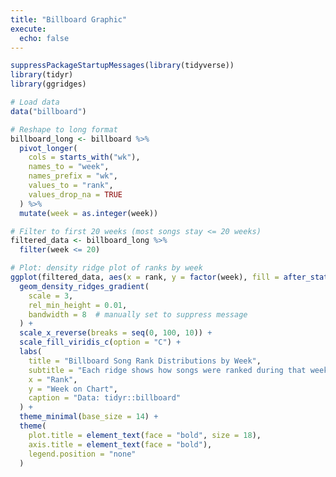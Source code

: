 ```yaml
---
title: "Billboard Graphic"
execute:
  echo: false
---
```


```r
suppressPackageStartupMessages(library(tidyverse))
library(tidyr)
library(ggridges)
```

```r
# Load data
data("billboard")

# Reshape to long format
billboard_long <- billboard %>%
  pivot_longer(
    cols = starts_with("wk"),
    names_to = "week",
    names_prefix = "wk",
    values_to = "rank",
    values_drop_na = TRUE
  ) %>%
  mutate(week = as.integer(week))

# Filter to first 20 weeks (most songs stay <= 20 weeks)
filtered_data <- billboard_long %>%
  filter(week <= 20)

# Plot: density ridge plot of ranks by week
ggplot(filtered_data, aes(x = rank, y = factor(week), fill = after_stat(x))) +
  geom_density_ridges_gradient(
    scale = 3,
    rel_min_height = 0.01,
    bandwidth = 8  # manually set to suppress message
  ) +
  scale_x_reverse(breaks = seq(0, 100, 10)) +
  scale_fill_viridis_c(option = "C") +
  labs(
    title = "Billboard Song Rank Distributions by Week",
    subtitle = "Each ridge shows how songs were ranked during that week (lower is better)",
    x = "Rank",
    y = "Week on Chart",
    caption = "Data: tidyr::billboard"
  ) +
  theme_minimal(base_size = 14) +
  theme(
    plot.title = element_text(face = "bold", size = 18),
    axis.title = element_text(face = "bold"),
    legend.position = "none"
  )
```

